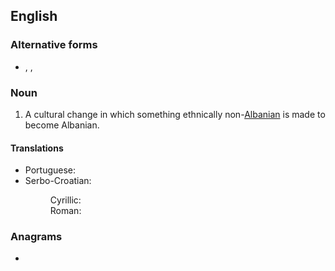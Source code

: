 ==English==
{{wikipedia}}

===Alternative forms===
* {{l|en|Albanization}}, {{l|en|Albanianisation}}, {{l|en|Albanianization}}

===Noun===
{{en-noun|-}}

# {{lb|en|pejorative}} A cultural change in which something ethnically non-[[Albanian]] is made to become Albanian.

====Translations====
{{trans-top|cultural change}}
* Portuguese: {{t|pt|albanização|f}}
* Serbo-Croatian:
*: Cyrillic: {{t|sh|албаниза́ција|f|sc=Cyrl}}
*: Roman: {{t|sh|albanizácija|f}}
{{trans-mid}}
{{trans-bottom}}

===Anagrams===
* {{anagrams|en|a=aaabiilnnost|banalisation}}
